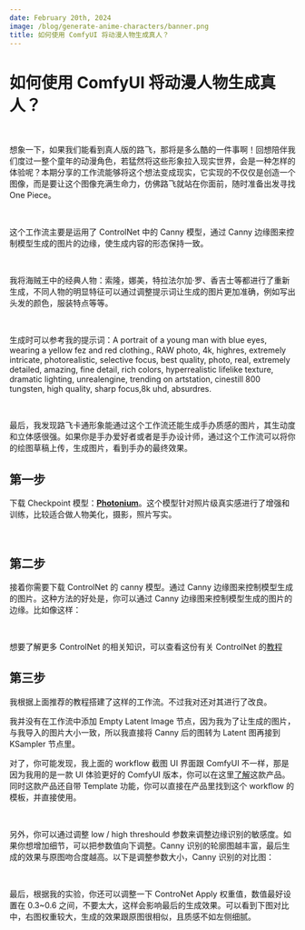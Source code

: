 ```yaml
---
date: February 20th, 2024
image: /blog/generate-anime-characters/banner.png
title: 如何使用 ComfyUI 将动漫人物生成真人？
---
```



# 如何使用 ComfyUI 将动漫人物生成真人？

<br/>
<PhotoProvider>
  <PhotoView src="/blog/generate-anime-characters/banner.png">
    <img src="/blog/generate-anime-characters/banner.png" alt="" className='rounded-lg'/>
  </PhotoView>
</PhotoProvider>

想象一下，如果我们能看到真人版的路飞，那将是多么酷的一件事啊！回想陪伴我们度过一整个童年的动漫角色，若猛然将这些形象拉入现实世界，会是一种怎样的体验呢？本期分享的工作流能够将这个想法变成现实，它实现的不仅仅是创造一个图像，而是要让这个图像充满生命力，仿佛路飞就站在你面前，随时准备出发寻找 One Piece。

<br/>
<PhotoProvider>
  <PhotoView src="/blog/generate-anime-characters/001.png">
    <img src="/blog/generate-anime-characters/001.png" alt="" className='rounded-lg'/>
  </PhotoView>
</PhotoProvider>

这个工作流主要是运用了 ControlNet 中的 Canny 模型，通过 Canny 边缘图来控制模型生成的图片的边缘，使生成内容的形态保持一致。

<br/>
<PhotoProvider>
  <PhotoView src="/blog/generate-anime-characters/002.png">
    <img src="/blog/generate-anime-characters/002.png" alt="" />
  </PhotoView>
</PhotoProvider>

我将海贼王中的经典人物：索隆，娜美，特拉法尔加·罗、香吉士等都进行了重新生成，不同人物的明显特征可以通过调整提示词让生成的图片更加准确，例如写出头发的颜色，服装特点等等。

<br/>
<PhotoProvider>
  <PhotoView src="/blog/generate-anime-characters/003.png">
    <img src="/blog/generate-anime-characters/003.png" alt="" />
  </PhotoView>
</PhotoProvider>

生成时可以参考我的提示词：A portrait of a young man with blue eyes, wearing a yellow fez and red clothing., RAW photo, 4k, highres, extremely intricate, photorealistic, selective focus, best quality, photo, real, extremely detailed, amazing, fine detail, rich colors, hyperrealistic lifelike texture, dramatic lighting, unrealengine, trending on artstation, cinestill 800 tungsten, high quality, sharp focus,8k uhd, absurdres.

<br/>
<PhotoProvider>
  <PhotoView src="/blog/generate-anime-characters/004.png">
    <img src="/blog/generate-anime-characters/004.png" alt="" />
  </PhotoView>
</PhotoProvider>

最后，我发现路飞卡通形象能通过这个工作流还能生成手办质感的图片，其生动度和立体感很强。如果你是手办爱好者或者是手办设计师，通过这个工作流可以将你的绘图草稿上传，生成图片，看到手办的最终效果。

## 第一步

下载 Checkpoint 模型：[**Photonium**](https://civitai.com/models/268578/photonium)。这个模型针对照片级真实感进行了增强和训练，比较适合做人物美化，摄影，照片写实。

<br/>
<PhotoProvider>
  <PhotoView src="/blog/generate-anime-characters/005.png">
    <img src="/blog/generate-anime-characters/005.png" alt="" className='rounded-lg'/>
  </PhotoView>
</PhotoProvider>

## 第二步

接着你需要下载 ControlNet 的 canny 模型。通过 Canny 边缘图来控制模型生成的图片。这种方法的好处是，你可以通过 Canny 边缘图来控制模型生成的图片的边缘。比如像这样：

<br/>
<PhotoProvider>
  <PhotoView src="/blog/generate-anime-characters/006.png">
    <img src="/blog/generate-anime-characters/006.png" alt="" className='rounded-lg'/>
  </PhotoView>
</PhotoProvider>

想要了解更多 ControlNet 的相关知识，可以查看这份有关 ControlNet 的[教程](https://www.comflowy.com/zh-CN/advanced/controlnet)

## 第三步

我根据上面推荐的教程搭建了这样的工作流。不过我对还对其进行了改良。

我并没有在工作流中添加 Empty Latent Image 节点，因为我为了让生成的图片，与我导入的图片大小一致，所以我直接将 Canny 后的图转为 Latent 图再接到 KSampler 节点里。

对了，你可能发现，我上面的 workflow 截图 UI 界面跟 ComfyUI 不一样，那是因为我用的是一款 UI 体验更好的 ComfyUI 版本，你可以在这里[了解](../space.zh-CN.mdx)这款产品。同时这款产品还自带 Template 功能，你可以直接在产品里找到这个 workflow 的模板，并直接使用。

<br/>
<PhotoProvider>
  <PhotoView src="/blog/generate-anime-characters/007.png">
    <img src="/blog/generate-anime-characters/007.png" alt="" className='rounded-lg'/>
  </PhotoView>
</PhotoProvider>

另外，你可以通过调整 low / high threshould 参数来调整边缘识别的敏感度。如果你想增加细节，可以把参数值向下调整。Canny 识别的轮廓图越丰富，最后生成的效果与原图吻合度越高。以下是调整参数大小，Canny 识别的对比图：

<br/>
<PhotoProvider>
  <PhotoView src="/blog/generate-anime-characters/008.png">
    <img src="/blog/generate-anime-characters/008.png" alt="" />
  </PhotoView>
</PhotoProvider>

最后，根据我的实验，你还可以调整一下 ControNet Apply 权重值，数值最好设置在 0.3~0.6 之间，不要太大，这样会影响最后的生成效果。可以看到下图对比中，右图权重较大，生成的效果跟原图很相似，且质感不如左侧细腻。

<br/>
<PhotoProvider>
  <PhotoView src="/blog/generate-anime-characters/009.png">
    <img src="/blog/generate-anime-characters/009.png" alt="" />
  </PhotoView>
</PhotoProvider>

<br/>

<Subscribe />


     

     










